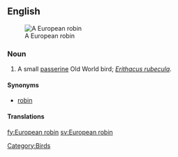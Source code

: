 ==English==
[[Image:Erithacus rubecula (Marek Szczepanek).jpg|thumb|A European robin]]

===Noun===
{{en-noun|sg=[[European]] [[robin]]}}

# A small [[passerine]] Old World bird; ''[[Erithacus rubecula]]''.

====Synonyms====
* [[robin]]

====Translations====
{{trans-see|small bird|robin}}
[[Category:Birds]]

[[fy:European robin]]
[[sv:European robin]]